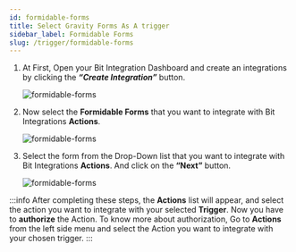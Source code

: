 ```yaml
---
id: formidable-forms
title: Select Gravity Forms As A trigger
sidebar_label: Formidable Forms
slug: /trigger/formidable-forms
---
```




1. At First, Open your Bit Integration Dashboard and create an integrations by clicking the **_“Create Integration”_** button.

   <Image src="trigger/formidable-forms/_create-integration" alt="formidable-forms"  w="1020" h="350"/>

2. Now select the **Formidable Forms** that you want to integrate with Bit Integrations **Actions**.

   <Image src="trigger/formidable-forms/_select-form" alt="formidable-forms" w="1020" h="350"/>

3. Select the form from the Drop-Down list that you want to integrate with Bit Integrations **Actions**. And click on the **“Next”** button.

   <Image src="trigger/formidable-forms/_formidable-forms" alt="formidable-forms" w="1020" h="350"/>

:::info
  After completing these steps, the **Actions** list will appear, and select the action you want to integrate with your selected **Trigger**. Now you have to **authorize** the Action. To know more about authorization, Go to **Actions** from the left side menu and select the Action you want to integrate with your chosen trigger.
:::
